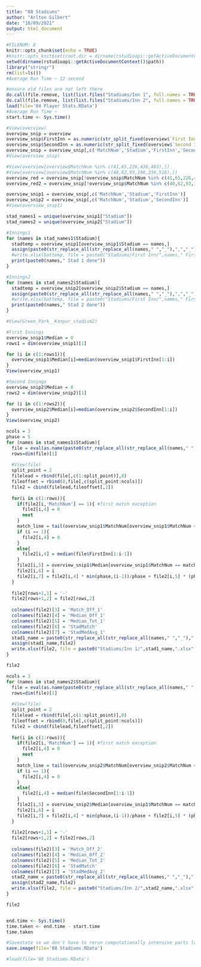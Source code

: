 ```yaml
---
title: "08 Stadiums"
author: "Arlton Gilbert"
date: "16/09/2021"
output: html_document
---
```


```r
#FILENUM: 8
knitr::opts_chunk$set(echo = TRUE)
#knitr::opts_knit$set(root.dir = dirname(rstudioapi::getActiveDocumentContext()$path))
setwd(dirname(rstudioapi::getActiveDocumentContext()$path))
library("stringr")
rm(list=ls())
#Average Run Time ~ 12 second

```

```r
#ensure old files are not left there
do.call(file.remove, list(list.files("Stadiums/Inn 1", full.names = TRUE)))
do.call(file.remove, list(list.files("Stadiums/Inn 2", full.names = TRUE)))
load(file='04 Player Stats.RData')
#Average Run Time ~
start.time <- Sys.time()

```

```r
#View(overview)
overview_snip = overview
overview_snip$FirstInn = as.numeric(str_split_fixed(overview$`First Inn Score`, "-", 2)[,1])
overview_snip$SecondInn = as.numeric(str_split_fixed(overview$`Second Inn Score`, "-", 2)[,1])
overview_snip = overview_snip[,c('MatchNum','Stadium','FirstInn','SecondInn')]
#View(overview_snip)

#View(overview[overview$MatchNum %in% c(41,65,226,436,483),])
#View(overview[overview$MatchNum %in% c(40,62,93,196,236,516),])
overview_red = overview_snip[!overview_snip$MatchNum %in% c(41,65,226,436,483),]#Remove matches where first inn not complete due to adverse conditions
overview_red2 = overview_snip[!overview_snip$MatchNum %in% c(40,62,93,196,236,516),]#Remove matches where second inn not complete due to adverse conditions

overview_snip1 = overview_snip[,c('MatchNum','Stadium','FirstInn')]
overview_snip2 = overview_snip[,c('MatchNum','Stadium','SecondInn')]
#View(overview_snip1)

```

```r
stad_names1 = unique(overview_snip1["Stadium"])
stad_names2 = unique(overview_snip2["Stadium"])

```

```r
#Innings1
for (names in stad_names1$Stadium){
  stadtemp = overview_snip1[overview_snip1$Stadium == names,]
  assign(paste0(str_replace_all(str_replace_all(names," ","_"),",","_"),'_stadium1'),stadtemp)
  #write.xlsx(battemp, file = paste0("Stadiums/First Inn/",names," First.xlsx"),sheetName ="Stadium", append = FALSE)
  print(paste0(names," Stad 1 done"))
}

#Innings2
for (names in stad_names2$Stadium){
  stadtemp = overview_snip2[overview_snip2$Stadium == names,]
  assign(paste0(str_replace_all(str_replace_all(names," ","_"),",","_"),'_stadium2'),stadtemp)
  #write.xlsx(battemp, file = paste0("Stadiums/First Inn/",names," First.xlsx"),sheetName ="Stadium", append = FALSE)
  print(paste0(names," Stad 2 done"))
}

#View(Green_Park__Kanpur_stadium2)

```

```r
#First Innings
overview_snip1$Median = 0
rows1 = dim(overview_snip1)[1]

for (i in c(1:rows1)){
  overview_snip1$Median[i]=median(overview_snip1$FirstInn[1:i]) 
}
View(overview_snip1)

#Second Innings
overview_snip2$Median = 0
rows2 = dim(overview_snip2)[1]

for (i in c(1:rows2)){
  overview_snip2$Median[i]=median(overview_snip2$SecondInn[1:i]) 
}
View(overview_snip2)

```

```r
ncols = 3
phase = 5
for (names in stad_names1$Stadium){
  file = eval(as.name(paste0(str_replace_all(str_replace_all(names," ","_"),",","_"),'_stadium1')))
  rows=dim(file)[1]
  
  #View(file)
  split_point = 2
  filelead = rbind(file[,c(1:split_point)],0)
  fileoffset = rbind(0,file[,c(split_point:ncols)])
  file2 = cbind(filelead,fileoffset[,2])
  
  for(i in c(1:rows)){
    if(file2[i,'MatchNum'] == 1){ #first match exception
      file2[i,4] = 0
      next   
    }
    match_line = tail(overview_snip1$MatchNum[overview_snip1$MatchNum < file2[i,'MatchNum']],1)#last match number before current one
    if (i == 1){
      file2[i,4] = 0  
    }
    else{
      file2[i,4] = median(file$FirstInn[1:i-1])
    }
    file2[i,5] = overview_snip1$Median[overview_snip1$MatchNum == match_line] #Overall Offset
    file2[i,6] = i
    file2[i,7] = file2[i,4] * min(phase,(i-1))/phase + file2[i,5] * (phase - min(phase,i-1))/phase  
  }
  
  file2[rows+1,1] = '-'
  file2[rows+1,2] = file2[rows,2]
  
  colnames(file2)[3] = 'Match_Off_1'
  colnames(file2)[4] = 'Median_Off_1'
  colnames(file2)[5] = 'Median_Tot_1'
  colnames(file2)[6] = 'StadMatch'
  colnames(file2)[7] = 'StadMedAvg_1'
  stad1_name = paste0(str_replace_all(str_replace_all(names," ","_"),",","_"),'_stad1') 
  assign(stad1_name,file2)
  write.xlsx(file2, file = paste0("Stadiums/Inn 1/",stad1_name,".xlsx"),sheetName ="Stad1", append = FALSE)
}  

file2

```

```r
ncols = 3
for (names in stad_names2$Stadium){
  file = eval(as.name(paste0(str_replace_all(str_replace_all(names," ","_"),",","_"),'_stadium2')))
  rows=dim(file)[1]
  
  #View(file)
  split_point = 2
  filelead = rbind(file[,c(1:split_point)],0)
  fileoffset = rbind(0,file[,c(split_point:ncols)])
  file2 = cbind(filelead,fileoffset[,2])
  
  for(i in c(1:rows)){
    if(file2[i,'MatchNum'] == 1){ #first match exception
      file2[i,4] = 0
      next   
    }
    match_line = tail(overview_snip2$MatchNum[overview_snip2$MatchNum < file2[i,'MatchNum']],1)#last match number before current one
    if (i == 1){
      file2[i,4] = 0  
    }
    else{
      file2[i,4] = median(file$SecondInn[1:i-1])
    }
    file2[i,5] = overview_snip2$Median[overview_snip1$MatchNum == match_line] #Overall Offset
    file2[i,6] = i
    file2[i,7] = file2[i,4] * min(phase,(i-1))/phase + file2[i,5] * (phase - min(phase,i-1))/phase  
  }
  
  file2[rows+1,1] = '-'
  file2[rows+1,2] = file2[rows,2]
  
  colnames(file2)[3] = 'Match_Off_2'
  colnames(file2)[4] = 'Median_Off_2'
  colnames(file2)[5] = 'Median_Tot_2'
  colnames(file2)[6] = 'StadMatch'
  colnames(file2)[7] = 'StadMedAvg_2'
  stad2_name = paste0(str_replace_all(str_replace_all(names," ","_"),",","_"),'_stad2') 
  assign(stad2_name,file2)
  write.xlsx(file2, file = paste0("Stadiums/Inn 2/",stad2_name,".xlsx"),sheetName ="Stad2", append = FALSE)
}  

file2

```

```todo



```

```r

end.time <- Sys.time()
time.taken <- end.time - start.time
time.taken

#Savestate so we don't have to rerun computationally intensive parts later
save.image(file='08 Stadiums.RData')

```

```r
#load(file='08 Stadiums.RData')

```

```r
```

